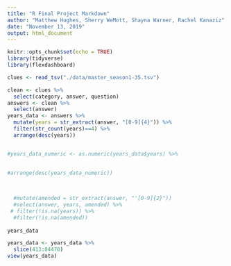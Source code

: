 ```yaml
---
title: "R Final Project Markdown"
author: "Matthew Hughes, Sherry WeMott, Shayna Warner, Rachel Kanaziz"
date: "November 13, 2019"
output: html_document
---
```


```r
knitr::opts_chunk$set(echo = TRUE)
library(tidyverse)
library(flexdashboard)
```

```r
clues <- read_tsv("./data/master_season1-35.tsv")
```


```r
clean <- clues %>% 
  select(category, answer, question)
answers <- clean %>% 
  select(answer)
years_data <- answers %>% 
  mutate(years = str_extract(answer, "[0-9]{4}")) %>%
  filter(str_count(years)==4) %>% 
  arrange(desc(years))


#years_data_numeric <- as.numeric(years_data$years) %>% 
  

#arrange(desc(years_data_numeric))
  
  

  #mutate(amended = str_extract(answer, "'[0-9]{2}")) 
  #select(answer, years, amended) %>% 
 # filter(!is.na(years)) %>% 
  #filter(!is.na(amended))
  
years_data
```

```r
years_data <- years_data %>% 
  slice(413:84470)
view(years_data)
```

